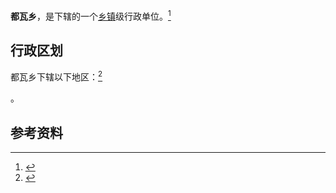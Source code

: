 {{中国乡级行政区|54/21/33/207/000}}

'''都瓦乡'''，是{{PRC admin/fullname|54/21/33/207/000|3}}下辖的一个[[乡镇|乡镇]]级行政单位。<ref>{{PRC admin/ref sgc|{{PRC admin/parent|54/21/33/207/000}}}}</ref>

== 行政区划 ==

都瓦乡下辖以下地区：<ref>{{PRC admin/ref sgc|54/21/33/207/000}}</ref>

{{PRC admin/children|54/21/33/207/000}}。

== 参考资料 ==

{{reflist}}

{{行政区划小作品}}
{{PRC admin/navcat|54/21/33/207/000}}